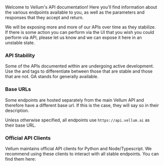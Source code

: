 Welcome to Vellum's API documentation! Here you'll find information about the various endpoints available to you,
as well as the parameters and responses that they accept and return.

We will be exposing more and more of our APIs over time as they stabilize. If there is some action you can perform
via the UI that you wish you could perform via API, please let us know and we can expose it here in an unstable state.

### API Stability

Some of the APIs documented within are undergoing active development. Use the <Availability type="beta" /> and <Availability type="GA"/>
tags to differentiate between those that are stable and those that are not. GA stands for generally available.

### Base URLs

Some endpoints are hosted separately from the main Vellum API and therefore have a different base url. If this is
the case, they will say so in their description.

Unless otherwise specified, all endpoints use `https://api.vellum.ai` as their base URL.

### Official API Clients

Vellum maintains official API clients for Python and Node/Typescript. We recommend using these clients to interact
with all stable endpoints. You can find them here:

<Cards>
  <Card
    title="Python"
    icon="fa-brands fa-python"
    href="https://github.com/vellum-ai/vellum-client-python"
  />
  <Card
    title="Node/Typescript"
    icon="fa-brands fa-node"
    href="https://github.com/vellum-ai/vellum-client-node"
  />
</Cards>
